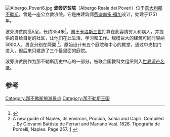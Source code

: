 [[File:Albergo_Poveri6.jpg|thumb]]
'''波旁济贫院'''（Albergo Reale dei Poveri）位于[[意大利|意大利]][[那不勒斯|那不勒斯]]，曾是一座公立救济院。它是由建筑师[[费迪南多·福加|费迪南多·福加]]设计，始建于1751年。

波旁济贫院高5层，长约354米<ref name=Acton>{{cite book|last=Acton|first=Harold|title=The Bourbons of Naples (1731-1825)|year=1957|publisher=Faber and Faber|location=London|isbn=9780571249015}}</ref>。国王[[卡洛斯三世|卡洛斯三世]]打算在此容纳穷人和病人，并提供的自给自足的社区，让他们在此生活，学习和工作。规模巨大的建筑可同时容纳5000人，男女分别在两翼 <ref>A new guide of Naples, its environs, Procida, Ischia and Capri: Compiled ...By Giovanni Battista de Ferrari and Mariano Vasi. 1826. Tipografia de Porcelli, Naples. Page 257. [http://books.google.com/books?id=2vYNAQAAIAAJ&printsec=frontcover&dq=Mariano+Vasi&hl=en&sa=X&ei=zTGkT5_sHofDgAe939DgAQ&ved=0CDsQ6AEwAQ#v=onepage&q&f=false] {{Wayback|url=http://books.google.com/books?id=2vYNAQAAIAAJ&printsec=frontcover&dq=Mariano+Vasi&hl=en&sa=X&ei=zTGkT5_sHofDgAe939DgAQ&ved=0CDsQ6AEwAQ#v=onepage&q&f=false |date=20140503033057 }}</ref>。原始设计有五个庭院和中心的教堂，通过中央拱门进入，但后来只建造了三个最里面的庭院。

波旁济贫院作为那不勒斯历史中心的一部分，被联合国教科文组织列入[[世界遗产名录|世界遗产名录]]。

==参考==
{{reflist}}
{{那不勒斯地标}}
{{coord|40.863465|N|14.265460|E|source:itwiki_region:IT|format=dms|display=title}}

[[Category:那不勒斯旅游景点|Category:那不勒斯旅游景点]]
[[Category:那不勒斯王国|Category:那不勒斯王国]]